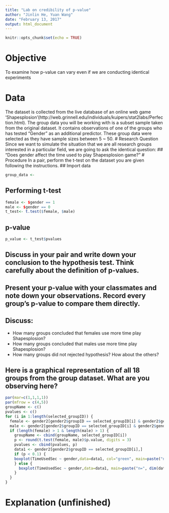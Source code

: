 ```yaml
---
title: "Lab on credibility of p-value"
author: "Jinlin He, Yuan Wang"
date: "February 13, 2017"
output: html_document
---
```


```r
knitr::opts_chunk$set(echo = TRUE)
```
# Objective
To examine how p-value can vary even if we are conducting identical experiments

# Data 
The dataset is collected from the live database of an online web game 'Shapesplosion'(http://web.grinnell.edu/individuals/kuipers/stat2labs/Perfection.html). The group data you will be working with is a subset sample taken from the original dataset. It contains observations of one of the groups who has tested "Gender" as an additional predictor. These group data were selected as they have sample sizes between 5 ~ 50. 
# Research Question 
Since we want to simulate the situation that we are all research groups interested in a particular field, we are going to ask the identical question: 
## "Does gender affect the time used to play Shapesplosion game?"
# Procedure
In a pair, perform the t-test on the dataset you are given following the instructions. 
## Import data
```r
group_data <- 
```
## Performing t-test
```r
female <- $gender == 1
male <- $gender == 0
t_test<- t.test($female, $male)
```
## p-value
```r
p_value <- t_test$pvalues

```
## Discuss in your pair and write down your conclusion to the hypothesis test. Think carefully about the definition of p-values. 

## Present your p-value with your classmates and note down your observations. Record every group's p-value to compare them directly.  

## Discuss:
* How many groups concluded that females use more time play Shapesplosion?
* How many groups concluded that males use more time play Shapesplosion?
* How many groups did not rejected hypothesis? How about the others? 

## Here is a graphical representation of all 18 groups from the group dataset. What are you observing here? 

```r
par(mar=c(1,1,1,1))
par(mfrow = c(4,5))
groupName <- c()
pvalues <- c()
for (i in 1:length(selected_groupID)) {
  female <- gender2[gender2$groupID == selected_groupID[i] & gender2$gender == 0,]$TimeUsedSec
  male <- gender2[gender2$groupID == selected_groupID[i] & gender2$gender == 1,]$TimeUsedSec
  if (length(female) > 1 & length(male) > 1) {
    groupName <- cbind(groupName, selected_groupID[i])
    p <- round(t.test(female, male)$p.value, digits = 3)
    pvalues <- cbind(pvalues, p)
    data1 <- gender2[gender2$groupID == selected_groupID[i],]
    if (p < 0.1) {
    boxplot(TimeUsedSec ~ gender,data=data1, col="green", main=paste("n=", dim(data1)[1], ", pval=", p), xlab="Gender (1=Male, 0=Female)", ylab="Time Used Seconds")
    } else {
      boxplot(TimeUsedSec ~ gender,data=data1, main=paste("n=", dim(data1)[1], ", pval=", p), xlab="Gender (1=Male, 0=Female)", ylab="Time Used Seconds")
    }
  }
}

```


# Explanation (unfinished)



